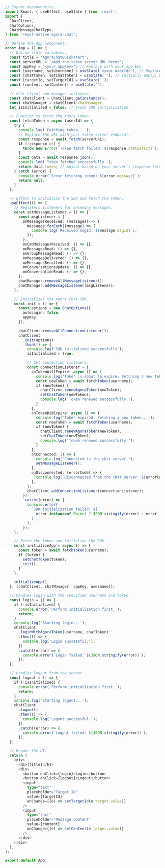 <PlatformWrapper platform="react-native">

```typescript
// Import dependencies.
import React, { useEffect, useState } from 'react';
import {
  ChatClient,
  ChatOptions,
  ChatMessageChatType,
} from 'react-native-agora-chat';

// Define the App component.
const App = () => {
  // Define state variables.
  const title = 'AgoraChatQuickstart';
  const serverURL = '<Add the token server URL here>';
  const appKey = '<your appKey>'; // Replace with your app key.
  const [username, setUsername] = useState('<your userId>'); // Replace with your user ID.
  const [chatToken, setChatToken] = useState(''); // Initially empty; will be fetched dynamically.
  const [targetId, setTargetId] = useState('');
  const [content, setContent] = useState('');

  // Chat client and manager instances.
  const chatClient = ChatClient.getInstance();
  const chatManager = chatClient.chatManager;
  let isInitialized = false; // Track SDK initialization.

  // Function to fetch the Agora token.
  const fetchToken = async (userId) => {
    try {
      console.log('Fetching token...');
      // Replace the URL with your token server endpoint.
      const response = await fetch(serverURL);
      if (!response.ok) {
        throw new Error(`Token fetch failed: ${response.statusText}`);
      }
      const data = await response.json();
      console.log('Token fetched successfully.');
      return data.token; // Adjust based on your server's response format.
    } catch (error) {
      console.error(`Error fetching token: ${error.message}`);
      return null;
    }
  };

  // Effect to initialize the SDK and fetch the token.
  useEffect(() => {
    // Registers listeners for incoming messages.
    const setMessageListener = () => {
      const msgListener = {
        onMessagesReceived: (messages) => {
          messages.forEach((message) => {
            console.log(`Received msgId: ${message.msgId}`);
          });
        },
        onCmdMessagesReceived: () => {},
        onMessagesRead: () => {},
        onGroupMessageRead: () => {},
        onMessagesDelivered: () => {},
        onMessagesRecalled: () => {},
        onConversationsUpdate: () => {},
        onConversationRead: () => {},
      };
      chatManager.removeAllMessageListener();
      chatManager.addMessageListener(msgListener);
    };

    // Initializes the Agora Chat SDK.
    const init = () => {
      const options = new ChatOptions({
        autoLogin: false,
        appKey,
      });

      chatClient.removeAllConnectionListener();
      chatClient
        .init(options)
        .then(() => {
          console.log('SDK initialized successfully');
          isInitialized = true;

          // Set connection listeners.
          const connectionListener = {
            onTokenWillExpire: async () => {
              console.log('Token is about to expire. Fetching a new token...');
              const newToken = await fetchToken(username);
              if (newToken) {
                chatClient.renewAgoraToken(newToken);
                setChatToken(newToken);
                console.log('Token renewed successfully.');
              }
            },
            onTokenDidExpire: async () => {
              console.log('Token expired. Fetching a new token...');
              const newToken = await fetchToken(username);
              if (newToken) {
                chatClient.renewAgoraToken(newToken);
                setChatToken(newToken);
                console.log('Token renewed successfully.');
              }
            },
            onConnected: () => {
              console.log('Connected to the chat server.');
              setMessageListener();
            },
            onDisconnected: (errorCode) => {
              console.log(`Disconnected from the chat server: ${errorCode}`);
            },
          };
          chatClient.addConnectionListener(connectionListener);
        })
        .catch((error) => {
          console.error(
            `SDK initialization failed: ${
              error instanceof Object ? JSON.stringify(error) : error
            }`,
          );
        });
    };

    // Fetch the token and initialize the SDK.
    const initializeApp = async () => {
      const token = await fetchToken(username);
      if (token) {
        setChatToken(token);
        init();
      }
    };

    initializeApp();
  }, [chatClient, chatManager, appKey, username]);

  // Handles login with the specified username and token.
  const login = () => {
    if (!isInitialized) {
      console.error('Perform initialization first.');
      return;
    }
    console.log('Starting login...');
    chatClient
      .loginWithAgoraToken(username, chatToken)
      .then(() => {
        console.log('Login successful.');
      })
      .catch((error) => {
        console.error(`Login failed: ${JSON.stringify(error)}`);
      });
  };

  // Handles logout from the server.
  const logout = () => {
    if (!isInitialized) {
      console.error('Perform initialization first.');
      return;
    }
    console.log('Starting logout...');
    chatClient
      .logout()
      .then(() => {
        console.log('Logout successful.');
      })
      .catch((error) => {
        console.error(`Logout failed: ${JSON.stringify(error)}`);
      });
  };

  // Render the UI.
  return (
    <div>
      <h1>{title}</h1>
      <div>
        <button onClick={login}>Login</button>
        <button onClick={logout}>Logout</button>
        <input
          type="text"
          placeholder="Target ID"
          value={targetId}
          onChange={(e) => setTargetId(e.target.value)}
        />
        <input
          type="text"
          placeholder="Message Content"
          value={content}
          onChange={(e) => setContent(e.target.value)}
        />
      </div>
    </div>
  );
};

export default App;
```

</PlatformWrapper>
